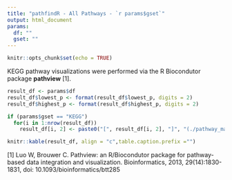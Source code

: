 ```yaml
---
title: "pathfindR - All Pathways - `r params$gset`"
output: html_document
params:
  df: ""
  gset: ""
---
```


```r
knitr::opts_chunk$set(echo = TRUE)
```

KEGG pathway visualizations were performed via the R Biocondutor package __pathview__ [1].

```r
result_df <- params$df
result_df$lowest_p <- format(result_df$lowest_p, digits = 2)
result_df$highest_p <- format(result_df$highest_p, digits = 2)

if (params$gset == "KEGG")
  for(i in 1:nrow(result_df))
    result_df[i, 2] <- paste0("[", result_df[i, 2], "]", "(./pathway_maps/", result_df[i, 1],".", result_df[i, 2],".png)")

knitr::kable(result_df, align = "c",table.caption.prefix ="")
```

[1] Luo W, Brouwer C. Pathview: an R/Biocondutor package for pathway-based data integration and visualization. Bioinformatics, 2013, 29(14):1830-1831, doi: 10.1093/bioinformatics/btt285
